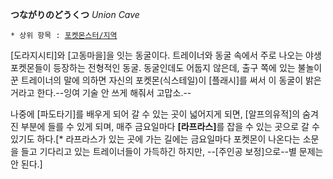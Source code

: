'''つながりのどうくつ''' ''Union Cave''

 * 상위 항목 : [[포켓몬스터/지역]]

[도라지시티]와 [고동마을]을 잇는 동굴이다. 트레이너와 동굴 속에서 주로 나오는 야생 포켓몬들이 등장하는 전형적인 동굴. 동굴인데도 어둡지 않은데, 출구 쪽에 있는 불놀이꾼 트레이너의 말에 의하면 자신의 포켓몬(식스테일)이 [플래시]를 써서 이 동굴이 밝은 거라고 한다.--잉여 기술 안 쓰게 해줘서 고맙소.--

나중에 [파도타기]를 배우게 되어 갈 수 있는 곳이 넓어지게 되면, [알프의유적]의 숨겨진 부분에 들를 수 있게 되며, 매주 금요일마다 '''[라프라스]'''를 잡을 수 있는 곳으로 갈 수 있기도 하다.[* 라프라스가 있는 곳에 가는 길에는 금요일마다 포켓몬이 나온다는 소문을 들고 기다리고 있는 트레이너들이 가득하긴 하지만, --[주인공 보정]으로--별 문제는 안 된다.]
